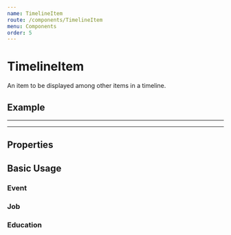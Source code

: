 ```yaml
---
name: TimelineItem
route: /components/TimelineItem
menu: Components
order: 5
---
```



# TimelineItem

An item to be displayed among other items in a timeline.

## Example

---

<TimelineItem />

---

## Properties

<PropsTable of={TimelineItem} />

## Basic Usage

### Event

<Playground>
  <TimelineItem 
    startDate="March 24th, 2005" 
    endDate="March 25th, 2005" 
    title="Stapler in Jell-O" 
    subtitle="Jim put my stapler in Jell-O." 
    summary="I really can't believe he did this. I can't stand to sit this close to him every day."
  />
</Playground>

### Job

<Playground>
  <TimelineItem
    title="HR Specialist"
    startDate="June 2016"
    present
    icon="analytics"
    subtitle="Quantum Learning Network"
    summary="Responsible for staffing the SuperCamp summer program - recruitment, interviewing, contracting over 100 new employees. Created a staff website, designed HTML newsletters, and created numerous media campaigns as a key member of the SuperCamp Programs Department."
  />
</Playground>

### Education

<Playground>
  <TimelineItem
    title="Bachelor of Science"
    startDate=""
    present
    icon="book"
    subtitle="Portland State University"
    summary="Currently pursuing a Bachelor of Science in Biology."
  />
</Playground>